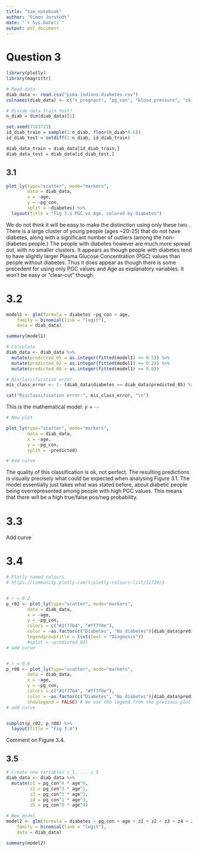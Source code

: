 ```yaml
---
title: "Sim_notebook"
author: "Simon Jorstedt"
date: "`r Sys.Date()`"
output: pdf_document
---
```


# Question 3

```r
library(plotly)
library(magrittr)

# Read data
diab_data <- read.csv("pima-indians-diabetes.csv")
colnames(diab_data) <- c("n_pregnant", "pg_con", "blood_pressure", "skindfold_thickness", "serum_insulin", "bmi", "diab_pedigree", "age", "diabetes")

# Divide data train test?
n_diab = dim(diab_data)[1]

set.seed(7183723)
id_diab_train = sample(1:n_diab, floor(n_diab*0.6))
id_diab_test = setdiff(1:n_diab, id_diab_train)

diab_data_train = diab_data[id_diab_train,]
diab_data_test = diab_data[id_diab_test,]
```


## 3.1

```r
plot_ly(type="scatter", mode="markers",
        data = diab_data,
        x = ~age,
        y = ~pg_con,
        split = ~diabetes) %>%
  layout(title = "Fig 3.1 PGC vs Age, colored by diabetes")
```

We do not think it will be easy to make the distinction using only these two . There is a large cluster of young people (ages ~20-25) that do not have diabetes, along with a significant number of outliers (among the non-diabetes people.) The people with diabetes however are much more spread out, with no smaller clusters. It appears as though people with diabetes tend to have slightly larger Plasma Glucose Concentration (PGC) values than people without diabetes. Thus it does appear as though there is some precedent for using only PGC values and Age as explanatory variables. It won't be easy or "clear-cut" though.



# 3.2


```r
model1 <- glm(formula = diabetes ~pg_con + age,
    family = binomial(link = "logit"),
    data = diab_data)

summary(model1)

# Calculate
diab_data <- diab_data %>%
  mutate(predicted_05 = as.integer(fitted(model1) >= 0.5)) %>%
  mutate(predicted_02 = as.integer(fitted(model1) >= 0.2)) %>%
  mutate(predicted_08 = as.integer(fitted(model1) >= 0.8))

# Misclassification error
mis_class_error <- 1- (diab_data$diabetes == diab_data$predicted_05) %>% sum() / nrow(diab_data)

cat("Misclassification error:", mis_class_error, "\n")
```


This is the mathematical model: $y = \cdots$


```r
# New plot

plot_ly(type="scatter", mode="markers",
        data = diab_data,
        x = ~age,
        y = ~pg_con,
        split = ~predicted)

# Add curve
```

The quality of this classification is ok, not perfect. The resulting predictions is visually precisely what could be expected when analysing Figure 3.1. The model essentially just takes what was stated before, about diabetic people being overrepresented among people with high PGC values. This means that there will be a high true/false pos/neg probability.

# 3.3
Add curve

# 3.4

```r
# Plotly named colours
# https://community.plotly.com/t/plotly-colours-list/11730/3


# r = 0.2
p_r02 <- plot_ly(type="scatter", mode="markers",
        data = diab_data,
        x = ~age,
        y = ~pg_con,
        colors = c("#1f77b4", "#ff7f0e"),
        color = ~as.factor(c("Diabetes", "No diabetes")[diab_data$predicted_02+1]),
        legendgrouptitle = list(text = "Diagnosis"))
        #split = ~predicted_02)
# add curve


# r = 0.8
p_r08 <- plot_ly(type="scatter", mode="markers",
        data = diab_data,
        x = ~age,
        y = ~pg_con,
        colors = c("#1f77b4", "#ff7f0e"),
        color = ~as.factor(c("Diabetes", "No diabetes")[diab_data$predicted_08+1]),
        showlegend = FALSE) # We use the legend from the previous plot
# add curve


subplot(p_r02, p_r08) %>%
  layout(title = "Fig 3.4")
```

Comment on Figure 3.4.


## 3.5

```r
# Create new variables z_1, ... z_5
diab_data <- diab_data %>%
  mutate(z1 = pg_con^4 * age^0, 
         z2 = pg_con^3 * age^1,
         z3 = pg_con^2 * age^2,
         z4 = pg_con^1 * age^3,
         z5 = pg_con^0 * age^4)

# New model
model2 <- glm(formula = diabetes ~ pg_con + age + z1 + z2 + z3 + z4 + z5,
    family = binomial(link = "logit"),
    data = diab_data)

summary(model2)
```

